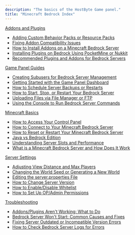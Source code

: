 ```yaml
---
description: "The basics of the HostByte Game panel."
title: "Minecraft Bedrock Index"
---
```


[Addons and Plugins](addons-and-plugins/adding-custom-behavior-packs-or-resource-packs)

- [Adding Custom Behavior Packs or Resource Packs](addons-and-plugins/adding-custom-behavior-packs-or-resource-packs)
- [Fixing Addon Compatibility Issues](addons-and-plugins/fixing-addon-compatibility-issues-bedrock-edition)
- [How to Install Addons on a Minecraft Bedrock Server](addons-and-plugins/how-to-install-addons-on-a-minecraft-bedrock-server)
- [Installing Plugins on Bedrock Using PocketMine or Nukkit](addons-and-plugins/installing-plugins-on-bedrock-using-pocketmine-or-nukkit)
- [Recommended Plugins and Addons for Bedrock Servers](addons-and-plugins/recommended-plugins-and-addons-for-bedrock-survival-creative-servers)

[Game Panel Guides](game-panel-guides/creating-subusers-for-bedrock-server-management)

- [Creating Subusers for Bedrock Server Management](game-panel-guides/creating-subusers-for-bedrock-server-management)
- [Getting Started with the Game Panel Dashboard](game-panel-guides/getting-started-with-the-game-panel-dashboard-bedrock)
- [How to Schedule Server Backups or Restarts](game-panel-guides/how-to-schedule-server-backups-or-restarts-bedrock)
- [How to Start, Stop, or Restart Your Bedrock Server](game-panel-guides/how-to-start-stop-or-restart-your-bedrock-server)
- [Uploading Files via File Manager or FTP](game-panel-guides/uploading-files-via-file-manager-or-ftp-bedrock)
- [Using the Console to Run Bedrock Server Commands](game-panel-guides/using-the-console-to-run-bedrock-server-commands)

[Minecraft Basics](minecraft-basics/how-to-access-your-control-panel)

- [How to Access Your Control Panel](minecraft-basics/how-to-access-your-control-panel)
- [How to Connect to Your Minecraft Bedrock Server](minecraft-basics/how-to-connect-to-your-minecraft-bedrock-server)
- [How to Reset or Restart Your Minecraft Bedrock Server](minecraft-basics/how-to-reset-or-restart-your-minecraft-bedrock-server)
- [Java vs Bedrock Edition](minecraft-basics/java-vs-bedrock-edition-edited-updated)
- [Understanding Server Slots and Performance](minecraft-basics/understanding-server-slots-and-performance-on-bedrock)
- [What is a Minecraft Bedrock Server and How Does It Work](minecraft-basics/what-is-a-minecraft-bedrock-server-and-how-does-it-work)

[Server Settings](server-settings/adjusting-view-distance-and-max-players-bedrock)

- [Adjusting View Distance and Max Players](server-settings/adjusting-view-distance-and-max-players-bedrock)
- [Changing the World Seed or Generating a New World](server-settings/changing-the-world-seed-or-generating-a-new-world-bedrock)
- [Editing the server.properties File](server-settings/editing-the-server.properties-file-on-bedrock)
- [How to Change Server Version](server-settings/how-to-change-server-version-bedrock-edition)
- [How to Enable/Disable Whitelist](server-settings/how-to-enable-disable-whitelist-bedrock)
- [How to Set Up OP/Admin Permissions](server-settings/how-to-set-up-op-admin-permissions-bedrock)

[Troubleshooting](troubleshooting/addons-plugins-arent-working-what-to-do-bedrock)

- [Addons/Plugins Aren't Working: What to Do](troubleshooting/addons-plugins-arent-working-what-to-do-bedrock)
- [Bedrock Server Won't Start: Common Causes and Fixes](troubleshooting/bedrock-server-wont-start-common-causes-and-fixes)
- [Fixing Server Outdated or Incompatible Version Errors](troubleshooting/fixing-server-outdated-or-incompatible-version-errors-bedrock)
- [How to Check Bedrock Server Logs for Errors](troubleshooting/how-to-check-bedrock-server-logs-for-errors)